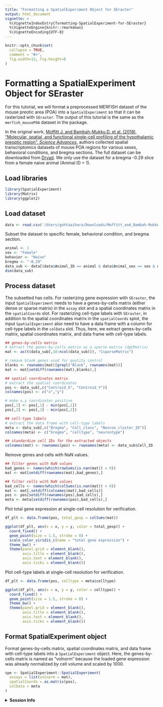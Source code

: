 ```yaml
---
title: "Formatting a SpatialExperiment Object for SEraster"
output: html_document
vignette: >
  %\VignetteIndexEntry{formatting-SpatialExperiment-for-SEraster}
  %\VignetteEngine{knitr::rmarkdown}
  %\VignetteEncoding{UTF-8}
---
```


```r
knitr::opts_chunk$set(
  collapse = TRUE,
  comment = "#>",
  fig.width=12, fig.height=8
)
```

# Formatting a SpatialExperiment Object for SEraster

For this tutorial, we will format a preprocessed MERFISH dataset of the mouse preotic area (POA) into a `SpatialExperiment` so that it can be rasterized with `SEraster`. The output of this tutorial is the same as the `merfish_mousePOA` dataset in the package.

In the original work, [Moffitt J. and Bambah-Mukku D. et al. (2018), "Molecular, spatial, and functional single-cell profiling of the hypothalamic preoptic region", *Science Advances*](https://www.science.org/doi/10.1126/science.aau5324), authors collected spatial transcriptomics datasets of mouse POA regions for various sexes, behavioral conditions, and bregma sections. The full dataset can be downloaded from [Dryad](https://datadryad.org/stash/dataset/doi:10.5061/dryad.8t8s248). We only use the dataset for a bregma -0.29 slice from a female naive animal (Animal ID = 1).

## Load libraries

```r
library(SpatialExperiment)
library(Matrix)
library(ggplot2)
```

## Load dataset

```r
data <- read.csv('/Users/gohtaaihara/Downloads/Moffitt_and_Bambah-Mukku_et_al_merfish_all_cells.csv')
```

Subset the dataset to specific female, behavioral condition, and bregma section.

```r
animal <- 1
sex <- "Female"
behavior <- "Naive"
bregma <- "-0.29"
data_sub <- data[(data$Animal_ID == animal & data$Animal_sex == sex & data$Behavior == behavior & data$Bregma == bregma),]
dim(data_sub)
```

## Process dataset

The subsetted has cells. For rasterizing gene expression with `SEraster`, the input `SpatialExperiment` needs to have a genes-by-cells matrix (either dense or sparse matrix) in the `assay` slot and a spatial coordinates matrix in the `spatialCoords` slot. For rasterizing cell-type labels with `SEraster`, in addition to the spatial coordinates matrix in the `spatialCoords` splot, the input `SpatialExperiment` also need to have a data frame with a column for cell-type labels in the `colData` slot. Thus, here, we extract genes-by-cells matrix, spatial coordinates matrix, and data frame with cell-type labels.

```r
## genes-by-cells matrix
# extract the genes-by-cells matrix as a sparse matrix (dgCMatrix)
mat <- as(t(data_sub[,10:ncol(data_sub)]), "CsparseMatrix")

# remove blank genes used for quality control
blanks <- rownames(mat)[grepl("Blank", rownames(mat))]
mat <- mat[setdiff(rownames(mat),blanks),]

## spatial coordinates matrix
# extract the spatial coordinates
pos <- data_sub[,c("Centroid_X", "Centroid_Y")]
colnames(pos) <- c("x","y")

# make x,y coordinates positive
pos[,1] <- pos[,1] - min(pos[,1])
pos[,2] <- pos[,2] - min(pos[,2])

## cell-type labels
# extract the data frame with cell-type labels
meta <- data_sub[,c("Bregma", "Cell_class", "Neuron_cluster_ID")]
colnames(meta) <- c("bregma", "celltype", "neurontype")

## standardize cell IDs for the extracted objects
colnames(mat) <- rownames(pos) <- rownames(meta) <- data_sub$Cell_ID
```

Remove genes and cells with NaN values.

```r
## filter genes with NaN values
bad_genes <- names(which(rowSums(is.nan(mat)) > 0)) 
mat <- mat[setdiff(rownames(mat),bad_genes),]

## filter cells with NaN values
bad_cells <- names(which(colSums(is.nan(mat)) > 0))
mat <- mat[,setdiff(colnames(mat),bad_cells)]
pos <- pos[setdiff(rownames(pos),bad_cells),]
meta <- meta[setdiff(rownames(pos),bad_cells),]
```

Plot total gene expression at single-cell resolution for verification.

```r
df_plt <- data.frame(pos, total_gexp = colSums(mat))

ggplot(df_plt, aes(x = x, y = y, color = total_gexp)) +
  coord_fixed() +
  geom_point(size = 1.5, stroke = 0) +
  scale_color_viridis_c(name = "total gene expression") +
  theme_bw() +
  theme(panel.grid = element_blank(),
        axis.title = element_blank(),
        axis.text = element_blank(),
        axis.ticks = element_blank())
```

Plot cell-type labels at single-cell resolution for verification.

```r
df_plt <- data.frame(pos, celltype = meta$celltype)

ggplot(df_plt, aes(x = x, y = y, color = celltype)) +
  coord_fixed() +
  geom_point(size = 1.5, stroke = 0) +
  theme_bw() +
  theme(panel.grid = element_blank(),
        axis.title = element_blank(),
        axis.text = element_blank(),
        axis.ticks = element_blank())
```

## Format SpatialExperiment object

Format genes-by-cells matrix, spatial coordinates matrix, and data frame with cell-type labels into a `SpatialExperiment` object. Here, the genes-by-cells matrix is named as "volnorm" because the loaded gene expression was already normalized by cell volume and scaled by 1000.

```r
spe <- SpatialExperiment::SpatialExperiment(
  assays = list(volnorm = mat),
  spatialCoords = as.matrix(pos),
  colData = meta
)
```

<details>
  <summary>**Session Info**</summary>
```r
sessionInfo()
```
</details>